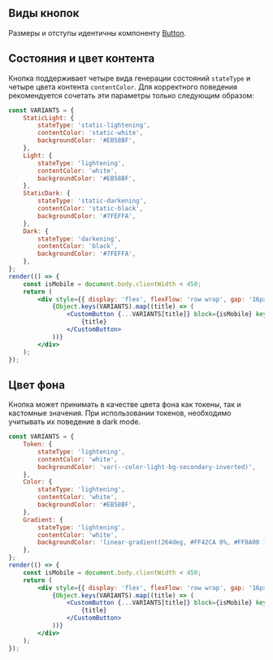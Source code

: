 ## Виды кнопок

Размеры и отступы идентичны компоненту [Button](?path=/docs/components-button--docs).

## Состояния и цвет контента

Кнопка поддерживает четыре вида генерации состояний `stateType` и четыре цвета контента `contentColor`.
Для корректного поведения рекомендуется сочетать эти параметры только следующим образом:

```jsx live
const VARIANTS = {
    StaticLight: {
        stateType: 'static-lightening',
        contentColor: 'static-white',
        backgroundColor: '#EB58BF',
    },
    Light: {
        stateType: 'lightening',
        contentColor: 'white',
        backgroundColor: '#EB58BF',
    },
    StaticDark: {
        stateType: 'static-darkening',
        contentColor: 'static-black',
        backgroundColor: '#7FEFFA',
    },
    Dark: {
        stateType: 'darkening',
        contentColor: 'black',
        backgroundColor: '#7FEFFA',
    },
};
render(() => {
    const isMobile = document.body.clientWidth < 450;
    return (
        <div style={{ display: 'flex', flexFlow: 'row wrap', gap: '16px' }}>
            {Object.keys(VARIANTS).map((title) => (
                <CustomButton {...VARIANTS[title]} block={isMobile} key={title}>
                    {title}
                </CustomButton>
            ))}
        </div>
    );
});
```

## Цвет фона

Кнопка может принимать в качестве цвета фона как токены, так и кастомные значения.
При использовании токенов, необходимо учитывать их поведение в dark mode.

```jsx live
const VARIANTS = {
    Token: {
        stateType: 'lightening',
        contentColor: 'white',
        backgroundColor: 'var(--color-light-bg-secondary-inverted)',
    },
    Color: {
        stateType: 'lightening',
        contentColor: 'white',
        backgroundColor: '#EB58BF',
    },
    Gradient: {
        stateType: 'lightening',
        contentColor: 'white',
        backgroundColor: 'linear-gradient(264deg, #FF42CA 0%, #FF8A00 100%)',
    },
};
render(() => {
    const isMobile = document.body.clientWidth < 450;
    return (
        <div style={{ display: 'flex', flexFlow: 'row wrap', gap: '16px' }}>
            {Object.keys(VARIANTS).map((title) => (
                <CustomButton {...VARIANTS[title]} block={isMobile} key={title}>
                    {title}
                </CustomButton>
            ))}
        </div>
    );
});
```
